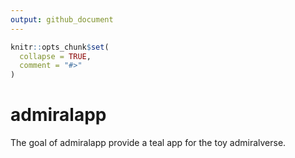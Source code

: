 ```yaml
---
output: github_document
---
```


<!-- README.md is generated from README.Rmd. Please edit that file -->

```r
knitr::opts_chunk$set(
  collapse = TRUE,
  comment = "#>"
)
```

# admiralapp

<!-- badges: start -->
<!-- badges: end -->

The goal of admiralapp provide a teal app for the toy admiralverse.
